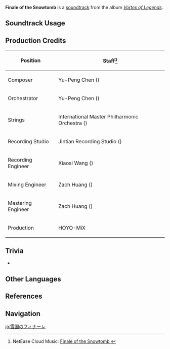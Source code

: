 {{Soundtrack Infobox
|image          = Vortex of Legends.png
|album          = Vortex of Legends
|disc           =
|number         = 15
|featured       =
|featured2      =
|featured3      =
|featured_disc  =
|featured_disc2 =
|featured_disc3 =
|youtube_id     = fhtHgsZXFrQ
|spotify_id     = 0E2P0in4xcrSWiH7tia78J
|previous       = Spin of Ice Crystals
|next           = Once-Colored Memories
}}
'''Finale of the Snowtomb''' is a [[soundtrack]] from the album ''[[Vortex of Legends]]''.

==Soundtrack Usage==
{{Soundtrack Usage
|location = Dragonspine//day
}}

==Production Credits==
{| class="wikitable"
! Position
! Staff<ref>NetEase Cloud Music: [https://music.163.com/#/song?id=1833805560 Finale of the Snowtomb {{zh|雪国的终曲}}]</ref>
|-
! Composer
| Yu-Peng Chen ({{zh|陈致逸}})
|-
! Orchestrator
| Yu-Peng Chen ({{zh|陈致逸}})
|-
! Strings
| International Master Philharmonic Orchestra ({{zh|国际首席爱乐乐团}})
|-
! Recording Studio
| Jintian Recording Studio ({{zh|金田录音棚}})
|-
! Recording Engineer
| Xiaosi Wang ({{zh|王小四}})
|-
! Mixing Engineer
| Zach Huang ({{zh|黄巍}})
|-
! Mastering Engineer
| Zach Huang ({{zh|黄巍}})
|-
! Production
| HOYO-MiX
|}
<!--
==Gallery==
<gallery>
Genshin Impact EP - A Canvas of Soft Snow on Icy Peaks
</gallery>
-->

==Trivia==
* {{Transclude|Ad Oblivione|AdOblivioneTheme|section=1}}

==Other Languages==
{{Other Languages
|en      = Finale of the Snowtomb
|zhs     = 雪国的终曲
|zhs_rm  = Xuěguó de Zhōngqǔ
|zht     = 雪國的終曲
|zht_rm  = Xuěguó de Zhōngqǔ
|zh_tl   = 
|ja      = 雪国のフィナーレ
|ja_rm   = Yukiguni no Finaare
|ja_tl   = Finale of the Snow Country
}}

==References==
{{Reflist}}

==Navigation==
{{Soundtrack Navbox|Vortex of Legends}}

[[ja:雪国のフィナーレ]]